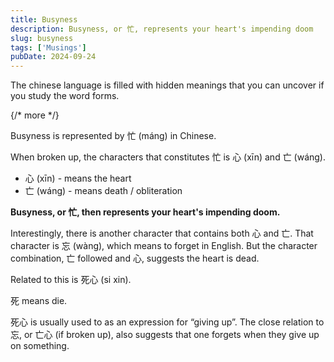 ```yaml
---
title: Busyness
description: Busyness, or 忙, represents your heart's impending doom
slug: busyness
tags: ['Musings']
pubDate: 2024-09-24
---
```


The chinese language is filled with hidden meanings that you can uncover if you study the word forms.

{/* more */}

Busyness is represented by 忙 (máng) in Chinese.

When broken up, the characters that constitutes 忙 is 心 (xīn) and 亡 (wáng).

- 心 (xīn) - means the heart
- 亡 (wáng) - means death / obliteration

**Busyness, or 忙, then represents your heart's impending doom.**

Interestingly, there is another character that contains both 心 and 亡. That character is 忘 (wàng), which means to forget in English. But the character combination, 亡 followed and 心, suggests the heart is dead.

Related to this is 死心 (si xin).

死 means die.

死心 is usually used to as an expression for “giving up”. The close relation to 忘, or 亡心 (if broken up), also suggests that one forgets when they give up on something.
